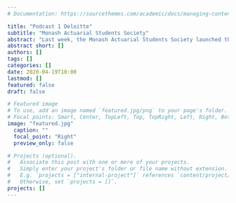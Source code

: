```yaml
---
# Documentation: https://sourcethemes.com/academic/docs/managing-content/

title: "Podcast 1 Deloitte"
subtitle: "Monash Actuarial Students Society"
abstract: "Last week, the Monash Actuarial Students Society launched the very first episode of our podcast series - Day in the Life of an Actuary - where we sit down with representatives from our sponsor firms and talk about the many topics that are of greatest interest to our actuarial student members. For this episode, we had the wonderful opportunity to interview Jessica Tran and Jasleen Gill, Graduates and Actuarial Analysts at Deloitte. Together, we were engaged in a very informative, thought-provoking but all the while, interesting conversation about university experiences, internship and graduate applications, the actuarial industry and work of an actuary. Thank you especially to Jessica Tran and Jasleen Gill, as well as to all the people who have been supporting us in remaining resilient and delivering for our student members during this time."
abstract short: []
authors: []
tags: []
categories: []
date: 2020-04-19T10:00
lastmod: []
featured: false
draft: false

# Featured image
# To use, add an image named `featured.jpg/png` to your page's folder.
# Focal points: Smart, Center, TopLeft, Top, TopRight, Left, Right, BottomLeft, Bottom, BottomRight.
image: "featured.jpg"
  caption: ""
  focal_point: "Right"
  preview_only: false

# Projects (optional).
#   Associate this post with one or more of your projects.
#   Simply enter your project's folder or file name without extension.
#   E.g. `projects = ["internal-project"]` references `content/project/deep-learning/index.md`.
#   Otherwise, set `projects = []`.
projects: []
---
```

